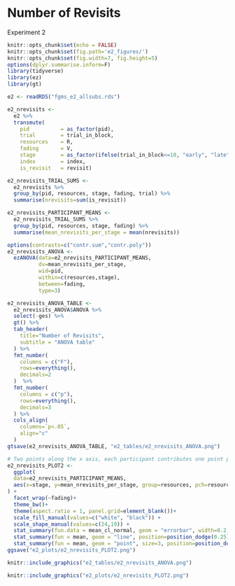 # Number of Revisits

Experiment 2

```r
knitr::opts_chunk$set(echo = FALSE)
knitr::opts_chunk$set(fig.path='e2_figures/')
knitr::opts_chunk$set(fig.width=7, fig.height=5)
options(dplyr.summarise.inform=F)
library(tidyverse)
library(ez)
library(gt)

e2 <- readRDS("fgms_e2_allsubs.rds")

e2_nrevisits <-
  e2 %>%
  transmute(
    pid          = as_factor(pid),
    trial        = trial_in_block,
    resources    = R,
    fading       = V,
    stage        = as_factor(ifelse(trial_in_block<=10, "early", "late")),
    index        = index,
    is_revisit   = revisit)

e2_nrevisits_TRIAL_SUMS <- 
  e2_nrevisits %>% 
  group_by(pid, resources, stage, fading, trial) %>% 
  summarise(nrevisits=sum(is_revisit))

e2_nrevisits_PARTICIPANT_MEANS <-
  e2_nrevisits_TRIAL_SUMS %>% 
  group_by(pid, resources, stage, fading) %>% 
  summarise(mean_nrevisits_per_stage = mean(nrevisits))

options(contrasts=c("contr.sum","contr.poly"))
e2_nrevisits_ANOVA <- 
  ezANOVA(data=e2_nrevisits_PARTICIPANT_MEANS,
          dv=mean_nrevisits_per_stage,
          wid=pid,
          within=c(resources,stage),
          between=fading,
          type=3)

e2_nrevisits_ANOVA_TABLE <-
  e2_nrevisits_ANOVA$ANOVA %>% 
  select(-ges) %>% 
  gt() %>% 
  tab_header(
    title="Number of Revisits",
    subtitle = "ANOVA table"
  ) %>% 
  fmt_number(
    columns = c("F"),
    rows=everything(),
    decimals=2
  )  %>% 
  fmt_number(
    columns = c("p"),
    rows=everything(),
    decimals=3
  ) %>% 
  cols_align(
    columns=`p<.05`,
    align="c"
  )
gtsave(e2_nrevisits_ANOVA_TABLE, "e2_tables/e2_nrevisits_ANOVA.png")

# Two points along the x axis, each participant contributes one point per cell
e2_nrevisits_PLOT2 <-
  ggplot(
  data=e2_nrevisits_PARTICIPANT_MEANS, 
  aes(x=stage, y=mean_nrevisits_per_stage, group=resources, pch=resources, fill=resources)
) +
  facet_wrap(~fading)+
  theme_bw()+
  theme(aspect.ratio = 1, panel.grid=element_blank())+
  scale_fill_manual(values=c("white", "black")) +
  scale_shape_manual(values=c(24,19)) +
  stat_summary(fun.data = mean_cl_normal, geom = "errorbar", width=0.2, position=position_dodge(0.25)) +
  stat_summary(fun = mean, geom = "line", position=position_dodge(0.25)) + 
  stat_summary(fun = mean, geom = "point", size=3, position=position_dodge(0.25))
ggsave("e2_plots/e2_nrevisits_PLOT2.png")
```

```r
knitr::include_graphics("e2_tables/e2_nrevisits_ANOVA.png")
```

```r
knitr::include_graphics("e2_plots/e2_nrevisits_PLOT2.png")
```

